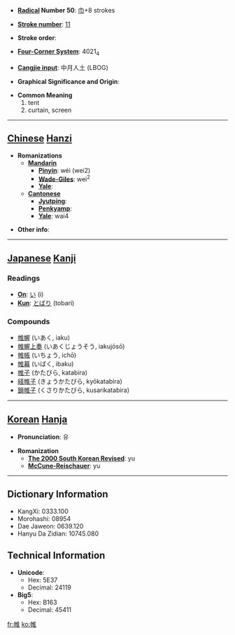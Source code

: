 * '''[[Wiktionary:Chinese radical index| Radical]] Number 50''': [[Wiktionary:Chinese radical index 巾|巾]]+8 strokes

* '''[[Wiktionary:Chinese total strokes index|Stroke number]]''': [[Wiktionary:Chinese total strokes index 11|11]]

* '''Stroke order''': 

* '''[[Wiktionary:Chinese four corner index|Four-Corner System]]''': 4021<sub>4</sub>

* '''[[Wiktionary:Chinese Cangjie index|Cangjie input]]''': 中月人土 (LBOG)

* '''Graphical Significance and Origin''': 

* '''Common Meaning'''
*#tent
*# curtain, screen


----

== [[Chinese]] [[Hanzi]] ==

* '''Romanizations'''
** '''[[Mandarin]]'''
*** '''[[Pinyin]]''': wéi (wei2)
*** '''[[Wade-Giles]]''': wei<sup>2</sup>
*** '''[[Yale]]''': 
** '''[[Cantonese]]'''
*** '''[[Jyutping]]''':
*** '''[[Penkyamp]]''': 
*** '''[[Yale]]''': wai4

* '''Other info''': 

----

== [[Japanese]] [[Kanji]] ==

===Readings===
* '''[[On]]''': [[い]] (i)
* '''[[Kun]]''': [[とばり]] (tobari)
===Compounds===
*[[帷幄]] (いあく, iaku)
*[[帷幄上奏]] (いあくじょうそう, iakujōsō)
*[[帷帳]] (いちょう, ichō)
*[[帷幕]] (いばく, ibaku)
*[[帷子]] (かたびら, katabira)
*[[経帷子]] (きょうかたびら, kyōkatabira)
*[[鎖帷子]] (くさりかたびら, kusarikatabira)
----

== [[Korean]] [[Hanja]] ==

* '''Pronunciation''': 유

* '''Romanization'''
** '''[[The 2000 South Korean Revised Romanization|The 2000 South Korean Revised]]''': yu
** '''[[McCune-Reischauer]]''': yu

----

== Dictionary Information ==

* KangXi: 0333.100
* Morohashi: 08954
* Dae Jaweon: 0639.120
* Hanyu Da Zidian: 10745.080

== Technical Information ==

* '''Unicode''':
** Hex: 5E37
** Decimal: 24119
* '''Big5''':
** Hex: B163
** Decimal: 45411

[[fr:帷]]
[[ko:帷]]
